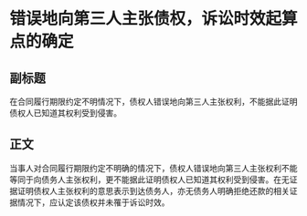 # 错误地向第三人主张债权，诉讼时效起算点的确定
## 副标题
在合同履行期限约定不明情况下，债权人错误地向第三人主张权利，不能据此证明债权人已知道其权利受到侵害。
## 正文
当事人对合同履行期限约定不明确的情况下，债权人错误地向第三人主张权利不能等同于向债务人主张权利，更不能据此证明债权人已知道其权利受到侵害。在无证据证明债权人主张权利的意思表示到达债务人，亦无债务人明确拒绝还款的相关证据情况下，应认定该债权并未罹于诉讼时效。